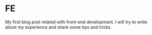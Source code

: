 # FE

My first blog post related with front-end development. I will try to write about my experience and share some tips and tricks.
